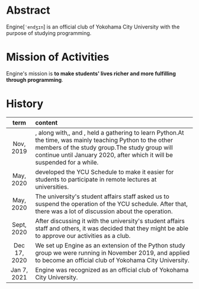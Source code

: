 # Abstract

Engine[`ˈendʒɪn`] is an official club of Yokohama City University with the purpose of studying programming.

# Mission of Activities

Engine's mission is **to make students' lives richer and more fulfilling through programming**.

# History

|     term     | content                                                                                                                                                                                                                                                                                                                                                               |
| :----------: | :-------------------------------------------------------------------------------------------------------------------------------------------------------------------------------------------------------------------------------------------------------------------------------------------------------------------------------------------------------------------- |
|  Nov, 2019   | <User name="YutaUra"/>, along with<User name="YoshiyukiKobayashi"/>,<User name="YosukeMuroi"/>, and <User name="MarinMiwa"/>, held a gathering to learn Python.At the time, <User name="YutaUra"/> was mainly teaching Python to the other members of the study group.The study group will continue until January 2020, after which it will be suspended for a while. |
|  May, 2020   | <User name="YutaUra"/> developed the YCU Schedule to make it easier for students to participate in remote lectures at universities.                                                                                                                                                                                                                                   |
|  May, 2020   | The university's student affairs staff asked us to suspend the operation of the YCU schedule. After that, there was a lot of discussion about the operation.                                                                                                                                                                                                          |
|  Sept, 2020  | After discussing it with the university's student affairs staff and others, it was decided that they might be able to approve our activities as a club.                                                                                                                                                                                                               |
| Dec 17, 2020 | We set up Engine as an extension of the Python study group we were running in November 2019, and applied to become an official club of Yokohama City University.                                                                                                                                                                                                      |
| Jan 7, 2021  | Engine was recognized as an official club of Yokohama City University.                                                                                                                                                                                                                                                                                                |
